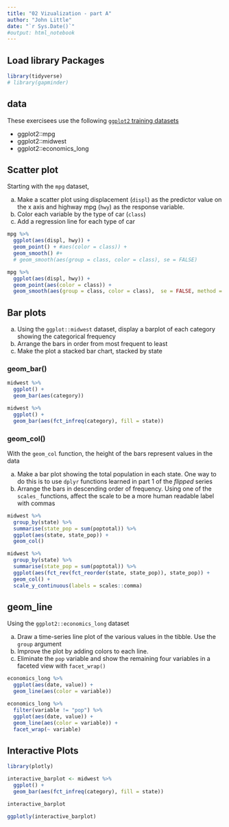 ```yaml
---
title: "02 Vizualization - part A"
author: "John Little"
date: "`r Sys.Date()`"
#output: html_notebook
---
```


## Load library Packages

```r
library(tidyverse)
# library(gapminder)
```


## data

These exercisees use the following [`ggplot2` training datasets](https://ggplot2.tidyverse.org/reference/index.html#section-data)

- ggplot2::mpg
- ggplot2::midwest
- ggplot2::economics_long


## Scatter plot

Starting with the `mpg` dataset, 

a. Make a scatter plot using displacement (`displ`) as the predictor value on the x axis and highway mpg (`hwy`) as the response variable.
b. Color each variable by the type of car (`class`)
c. Add a regression line for each type of car


```r
mpg %>% 
  ggplot(aes(displ, hwy)) +
  geom_point() + #aes(color = class)) +
  geom_smooth() #+
  # geom_smooth(aes(group = class, color = class), se = FALSE)
```



```r
mpg %>% 
  ggplot(aes(displ, hwy)) +
  geom_point(aes(color = class)) +
  geom_smooth(aes(group = class, color = class),  se = FALSE, method = lm)
```

## Bar plots

a. Using the `ggplot::midwest` dataset, display a barplot of each category showing the categorical frequency
b. Arrange the bars in order from most frequent to least
c. Make the plot a stacked bar chart, stacked by state

### geom_bar()

```r
midwest %>% 
  ggplot() +
  geom_bar(aes(category))
```


```r
midwest %>% 
  ggplot() +
  geom_bar(aes(fct_infreq(category), fill = state)) 
```

### geom_col()

With the `geom_col` function, the height of the bars represent values in the data

a. Make a bar plot showing the total population in each state.  One way to do this is to use `dplyr` functions learned in part 1 of the _flipped_ series
b. Arrange the bars in descending order of frequency.  Using one of the `scales_` functions, affect the scale to be a more human readable label with commas

```r
midwest %>% 
  group_by(state) %>% 
  summarise(state_pop = sum(poptotal)) %>% 
  ggplot(aes(state, state_pop)) +
  geom_col()
```


```r
midwest %>% 
  group_by(state) %>%
  summarise(state_pop = sum(poptotal)) %>% 
  ggplot(aes(fct_rev(fct_reorder(state, state_pop)), state_pop)) +
  geom_col() +
  scale_y_continuous(labels = scales::comma)
```
## geom_line

Using the `ggplot2::economics_long` dataset

a.  Draw a time-series line plot of the various values in the tibble.  Use the `group` argument 
b.  Improve the plot by adding colors to each line.
c.  Eliminate the `pop` variable and show the remaining four variables in a faceted view with `facet_wrap()`

```r
economics_long %>% 
  ggplot(aes(date, value)) +
  geom_line(aes(color = variable))
```


```r
economics_long %>% 
  filter(variable != "pop") %>% 
  ggplot(aes(date, value)) + 
  geom_line(aes(color = variable)) +
  facet_wrap(~ variable)
```

## Interactive Plots

```r
library(plotly)
```

```r
interactive_barplot <- midwest %>% 
  ggplot() +
  geom_bar(aes(fct_infreq(category), fill = state)) 

interactive_barplot

ggplotly(interactive_barplot)
```

